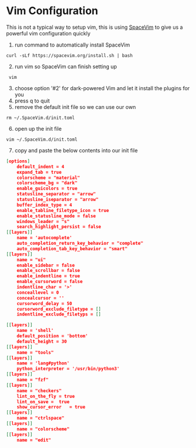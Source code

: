 
# Vim Configuration 

<Callout emoji="⚠️"> This is not a typical way to setup vim, this is using [SpaceVim](https://spacevim.org/) to give us a powerful vim configuration quickly </Callout>

1. run command to automatically install SpaceVim 

`curl -sLf https://spacevim.org/install.sh | bash`

2. run vim so SpaceVim can finish setting up  

` vim`

3. choose option '#2' for dark-powered Vim and let it install the plugins for you
4. press q to quit 
5. remove the default init file so we can use our own

`rm ~/.SpaceVim.d/init.toml`

6. open up the init file 

`vim ~/.SpaceVim.d/init.toml`

7. copy and paste the below contents into our init file

```json
[options]
    default_indent = 4
    expand_tab = true
    colorscheme = "material"
    colorscheme_bg = "dark"
    enable_guicolors = true
    statusline_separator = "arrow"
    statusline_iseparator = "arrow"
    buffer_index_type = 4
    enable_tabline_filetype_icon = true
    enable_statusline_mode = false
    windows_leader = "s"
    search_highlight_persist = false
[[layers]]
    name = 'autocomplete'
    auto_completion_return_key_behavior = "complete"
    auto_completion_tab_key_behavior = "smart"
[[layers]]
    name = "ui"
    enable_sidebar = false
    enable_scrollbar = false
    enable_indentline = true
    enable_cursorword = false
    indentline_char = '>'
    conceallevel = 0
    concealcursor = ''
    cursorword_delay = 50
    cursorword_exclude_filetype = []
    indentline_exclude_filetyps = []

[[layers]]
    name = 'shell'
    default_position = 'bottom'
    default_height = 30
[[layers]]
    name = "tools"
[[layers]]
    name = 'lang#python'
    python_interpreter = '/usr/bin/python3'
[[layers]]
    name = "fzf"
[[layers]]
    name = "checkers"
    lint_on_the_fly = true
    lint_on_save =	true
    show_cursor_error	= true
[[layers]]
    name = "ctrlspace"
[[layers]]
    name = "colorscheme"
[[layers]]
    name = "edit"

```

